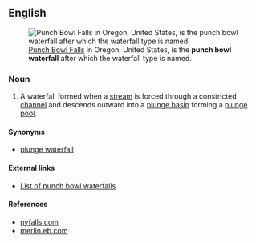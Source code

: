 ==English==
[[Image:Punch Bowl Falls.jpg|thumb|[[:w:Punch Bowl Falls|Punch Bowl Falls]] in Oregon, United States, is the '''punch bowl waterfall''' after which the waterfall type is named.]]

===Noun===
{{en-noun}}

# A waterfall formed when a [[stream]] is forced through a constricted [[channel]] and descends outward into a [[plunge basin]] forming a [[plunge pool]].

====Synonyms====
* [[plunge waterfall]]

====External links====
* [[:w:List_of_waterfalls_by_type#Punchbowl|List of punch bowl waterfalls]]

====References====
* [http://www.nyfalls.com/terminology.html#P nyfalls.com]
* [http://merlin.eb.com/cgi-bin/unabridged?va=plunge merlin.eb.com]